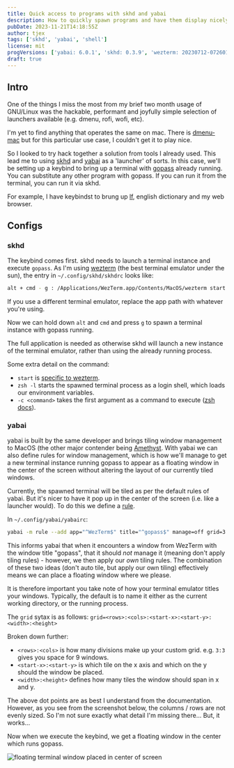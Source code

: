 ```yaml
---
title: Quick access to programs with skhd and yabai
description: How to quickly spawn programs and have them display nicely.
pubDate: 2023-11-21T14:18:55Z
author: tjex
tags: ['skhd', 'yabai', 'shell']
license: mit
progVersions: ['yabai: 6.0.1', 'skhd: 0.3.9', 'wezterm: 20230712-072601-f4abf8fd']
draft: true
---
```



## Intro

One of the things I miss the most from my brief two month usage of GNU/Linux
was the hackable, performant and joyfully simple selection of launchers
available (e.g. dmenu, rofi, wofi, etc).

I'm yet to find anything that operates the same on mac. There is
[dmenu-mac](https://github.com/oNaiPs/dmenu-mac) but for this particular use
case, I couldn't get it to play nice. 

So I looked to try hack together a solution from tools I already used. This
lead me to using [skhd](https://github.com/koekeishiya/skhd) and
[yabai](https://github.com/koekeishiya/yabai) as a 'launcher' of sorts. In this
case, we'll be setting up a keybind to bring up a terminal with
[gopass](https://github.com/gopasspw/gopass) already running. You can
substitute any other program with gopass. If you can run it from the
terminal, you can run it via skhd.

For example, I have keybindst to brung up [lf](https://github.com/gokcehan/lf),
english dictionary and my web browser.

## Configs

### skhd

The keybind comes first. skhd needs to launch a terminal instance and execute `gopass`.
As I'm using [wezterm](https://wezfurlong.org/wezterm/) (the best terminal emulator under the sun),
the entry in `~/.config/skhd/skhdrc` looks like:

```bash
alt + cmd - g : /Applications/WezTerm.app/Contents/MacOS/wezterm start zsh -l -c gopass
```
<Callout type="note">
If you use a different terminal emulator, replace the app path with whatever you're using.
</Callout>

Now we can hold down `alt` and `cmd` and press `g` to spawn a terminal instance with gopass running.

The full application is needed as otherwise skhd will launch a new instance of
the terminal emulator, rather than using the already running process.

Some extra detail on the command:

- `start` is [specific to wezterm](https://wezfurlong.org/wezterm/cli/start.html).
- `zsh -l` starts the spawned terminal process as a login shell, which loads our environment variables.
- `-c <command>` takes the first argument as a command to execute ([zsh docs](https://zsh.sourceforge.io/Doc/Release/Invocation.html#Invocation)).

### yabai

yabai is built by the same developer and brings tiling window management to MacOS
(the other major contender being [Amethyst](https://github.com/ianyh/Amethyst). With
yabai we can also define rules for window management, which is how we'll manage to
get a new terminal instance running gopass to appear as a floating window in the center
of the screen without altering the layout of our currently tiled windows.


Currently, the spawned terminal will be tiled as per the default rules of yabai. But it's nicer to have it pop
up in the center of the screen (i.e. like a launcher would). To do this we define a [rule](https://github.com/koekeishiya/yabai/blob/master/doc/yabai.asciidoc#rule).

In `~/.config/yabai/yabairc`:

```bash
yabai -m rule --add app="^WezTerm$" title="^gopass$" manage=off grid=3:3:1:1:1:1

```
This informs yabai that when it encounters a window from WezTerm with the window title "gopass", that it should
_not_ manage it (meaning don't apply tiling rules) - however, we then apply our _own_ tiling rules. The combination
of these two ideas (don't auto tile, but apply our own tiling) effectively means we can place a floating window
where we please.

It is therefore important you take note of how your terminal emulator titles your windows. Typically, the default
is to name it either as the current working directory, or the running process.

The `grid` sytax is as follows: `grid=<rows>:<cols>:<start-x>:<start-y>:<width>:<height>`

Broken down further:

- `<rows>:<cols>` is how many divisions make up your custom grid. e.g. `3:3` gives you space for 9 windows.
- `<start-x>:<start-y>` is which tile on the x axis and which on the y should the window be placed.
- `<width>:<height>` defines how many tiles the window should span in x and y.

<Callout type="note">
The above dot points are as best I understand from the documentation. However, as you see from the screenshot below, 
the columns / rows are not evenly sized. So I'm not sure exactly what detail I'm missing there... But, it works...
</Callout>

Now when we execute the keybind, we get a floating window in the center which runs gopass.

<p>
<Image src={center_float} alt="floating terminal window placed in center of screen" />
</p>


